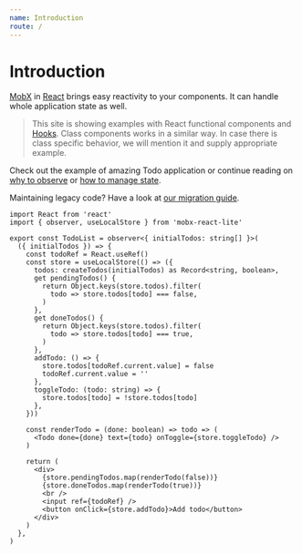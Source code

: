 ```yaml
---
name: Introduction
route: /
---
```



# Introduction

[MobX](https://mobx.js.org/) in [React](https://reactjs.org) brings easy reactivity to your components. It can handle whole application state as well.

> This site is showing examples with React functional components and [Hooks](https://reactjs.org/docs/hooks-intro.html). Class components works in a similar way. In case there is class specific behavior, we will mention it and supply appropriate example.

Check out the example of amazing Todo application or continue reading on [why to observe](/observe-why) or [how to manage state](/state-how).

Maintaining legacy code? Have a look at [our migration guide](/recipes-migration).

<Playground>
  <TodoList
    initialTodos={['Introduce MobX in React', 'Make a great app with MobX']}
  />
</Playground>

```tsx
import React from 'react'
import { observer, useLocalStore } from 'mobx-react-lite'

export const TodoList = observer<{ initialTodos: string[] }>(
  ({ initialTodos }) => {
    const todoRef = React.useRef()
    const store = useLocalStore(() => ({
      todos: createTodos(initialTodos) as Record<string, boolean>,
      get pendingTodos() {
        return Object.keys(store.todos).filter(
          todo => store.todos[todo] === false,
        )
      },
      get doneTodos() {
        return Object.keys(store.todos).filter(
          todo => store.todos[todo] === true,
        )
      },
      addTodo: () => {
        store.todos[todoRef.current.value] = false
        todoRef.current.value = ''
      },
      toggleTodo: (todo: string) => {
        store.todos[todo] = !store.todos[todo]
      },
    }))

    const renderTodo = (done: boolean) => todo => (
      <Todo done={done} text={todo} onToggle={store.toggleTodo} />
    )

    return (
      <div>
        {store.pendingTodos.map(renderTodo(false))}
        {store.doneTodos.map(renderTodo(true))}
        <br />
        <input ref={todoRef} />
        <button onClick={store.addTodo}>Add todo</button>
      </div>
    )
  },
)
```

